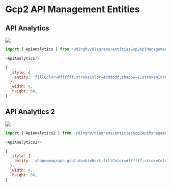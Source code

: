 
# Gcp2 API Management Entities


## API Analytics

<Tabs>
  <TabItem value="Preview">

![](./api-analytics.png#drawio)

  </TabItem>
  <TabItem value="Usage">
    
```js
import { ApiAnalytics } from '@dinghy/diagrams/entitiesGcp2ApiManagement'

<ApiAnalytics/>
```

  </TabItem>
  <TabItem value="Definition">
    
```js
{
  _style: {
    entity: 'fillColor=#ffffff;strokeColor=#dddddd;shadow=1;strokeWidth=1;rounded=1;absoluteArcSize=1;arcSize=2;',
  },
  _width: 0,
  _height: 60,
}
```

  </TabItem>
</Tabs>


## API Analytics 2

<Tabs>
  <TabItem value="Preview">

![](./api-analytics-2.png#drawio)

  </TabItem>
  <TabItem value="Usage">
    
```js
import { ApiAnalytics2 } from '@dinghy/diagrams/entitiesGcp2ApiManagement'

<ApiAnalytics2/>
```

  </TabItem>
  <TabItem value="Definition">
    
```js
{
  _style: {
    entity: 'shape=mxgraph.gcp2.doubleRect;fillColor=#ffffff;strokeColor=#dddddd;shadow=1;strokeWidth=1;rounded=1;absoluteArcSize=1;arcSize=2;',
  },
  _width: 0,
  _height: 68,
}
```

  </TabItem>
</Tabs>


